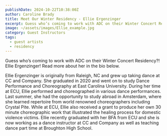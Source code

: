 ```yaml
---
publishDate: 2024-10-22T10:38:00Z
author: Caroline Brady
title: Meet Our Winter Residency - Ellie Ergenzinger
excerpt: Guess who’s coming to work with ADC on their Winter Concert Residency?! Ellie Ergenzinger!
image: ~/assets/images/Ellie_example.jpg
category: Guest Instructors
tags:
  - guest artists
  - residency
---
```


Guess who’s coming to work with ADC on their Winter Concert Residency?! Ellie Ergenzinger! Read more about her in the bio below.

Ellie Ergenzinger is originally from Raleigh, NC and grew up taking dance at CC and Company. She graduated in 2020 and went on to study Dance Performance and Choreography at East Carolina University. During her time at ECU, Ellie performed and choreographed in various dance performances. Last summer, she had the opportunity to study abroad in Amsterdam, where she learned repertoire from world renowned choreographers including Crystal Pite. While at ECU, Ellie also received a grant to produce her own 30 minute choreographic work that illustrated the healing process for domestic violence victims. Ellie recently graduated with her BFA from ECU and she is now working as a dance instructor at CC and Company as well as teaching dance part time at Broughton High School.
